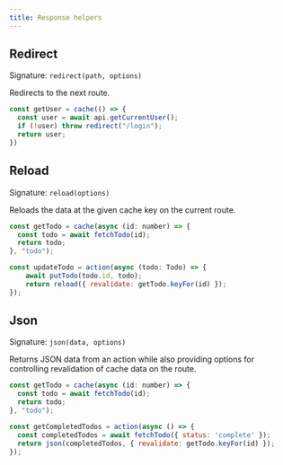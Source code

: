 ```yaml
---
title: Response helpers
---
```


## Redirect

Signature: `redirect(path, options)`

Redirects to the next route.

```js
const getUser = cache(() => {
  const user = await api.getCurrentUser();
  if (!user) throw redirect("/login");
  return user;
})
```

## Reload

Signature: `reload(options)`

Reloads the data at the given cache key on the current route.

```js
const getTodo = cache(async (id: number) => {
  const todo = await fetchTodo(id);
  return todo;
}, "todo");

const updateTodo = action(async (todo: Todo) => {
	await putTodo(todo.id, todo);
	return reload({ revalidate: getTodo.keyFor(id) });
});
```

## Json

Signature: `json(data, options)`

Returns JSON data from an action while also providing options for controlling revalidation of cache data on the route.

```js
const getTodo = cache(async (id: number) => {
  const todo = await fetchTodo(id);
  return todo;
}, "todo");

const getCompletedTodos = action(async () => {
  const completedTodos = await fetchTodo({ status: 'complete' });
  return json(completedTodos, { revalidate: getTodo.keyFor(id) });
});
```
